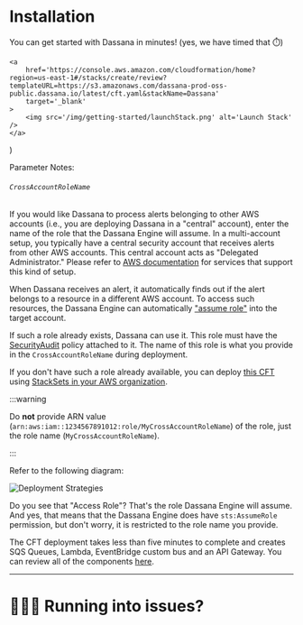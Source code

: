 # Installation

You can get started with Dassana in minutes! (yes, we have timed that ⏱️)

	<a
		href='https://console.aws.amazon.com/cloudformation/home?region=us-east-1#/stacks/create/review?templateURL=https://s3.amazonaws.com/dassana-prod-oss-public.dassana.io/latest/cft.yaml&stackName=Dassana'
		target='_blank'
	>
		<img src='/img/getting-started/launchStack.png' alt='Launch Stack' />
	</a>
)

<LaunchStack />

Parameter Notes:

###### `CrossAccountRoleName`

If you would like Dassana to process alerts belonging to other AWS accounts (i.e., you are deploying Dassana in a "central" account), enter the name of the role that the Dassana Engine
will assume. In a multi-account setup, you typically have a central security account that receives alerts from other AWS accounts. This central account acts as "Delegated Administrator." Please refer to [AWS documentation](https://docs.aws.amazon.com/organizations/latest/userguide/orgs_integrate_services_list.html) for services that support this kind of setup.

When Dassana receives an alert, it automatically finds out if the alert belongs to a resource in a different AWS account. To access such resources, the Dassana Engine can automatically ["assume role"](https://docs.aws.amazon.com/IAM/latest/UserGuide/id_roles_common-scenarios_aws-accounts.html) into the target account.

If such a role already exists, Dassana can use it. This role must have the [SecurityAudit](https://console.aws.amazon.com/iam/home#policies/arn:aws:iam::aws:policy/SecurityAudit) policy attached to it. The name of this role is what you provide in the `CrossAccountRoleName` during deployment.

If you don't have such a role already available, you can deploy [this CFT](https://github.com/dassana-io/dassana/blob/main/content/pkg/cross-account-role.yaml) using [StackSets in your AWS organization](https://aws.amazon.com/blogs/aws/new-use-aws-cloudformation-stacksets-for-multiple-accounts-in-an-aws-organization/).

:::warning

Do **not** provide ARN value (`arn:aws:iam::1234567891012:role/MyCrossAccountRoleName`) of the role, just the role name (`MyCrossAccountRoleName`).

:::

Refer to the following diagram:

![Deployment Strategies](/img/getting-started/deploymentStrategy.png)

Do you see that "Access Role"? That's the role Dassana Engine will assume. And yes, that means that the Dassana Engine does have `sts:AssumeRole` permission, but don't worry, it is restricted to the role name you provide.

The CFT deployment takes less than five minutes to complete and creates SQS Queues, Lambda, EventBridge custom bus and an API Gateway. You can review all of the components [here](https://github.com/dassana-io/dassana/blob/main/content/pkg/template.yaml). 

---

# 🏃🏽‍♂️ Running into issues?


<Help />

